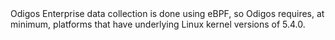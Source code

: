 <Note>
  Odigos Enterprise data collection is done using eBPF, so Odigos requires, at minimum, platforms that have underlying Linux kernel versions of 5.4.0.
</Note>
